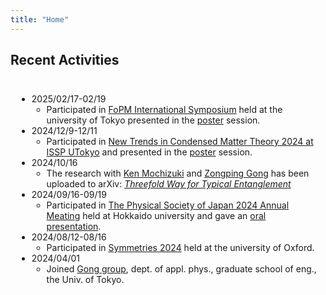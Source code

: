 ```yaml
---
title: "Home"
---
```


## Recent Activities

<div style="max-height: 1000px; overflow-y: auto; border: none; padding: 10px; background-color: transparent;">
<!-- - 2025/03/10-03/14 [Kyushu IAS-iTHEMS conference: Non-perturbative methods in QFT](https://indico2.riken.jp/event/5013/) held at Kyushu University Institute for Advanced Study-->
- 2025/02/17-02/19
    - Participated in [FoPM International Symposium](https://indico.ipmu.jp/event/459/) held at the university of Tokyo presented in the [poster](Phys_resources/slides/threefold_way_for_typical_entanglement_poster_en) session.
- 2024/12/9-12/11
    - Participated in [New Trends in Condensed Matter Theory 2024 at ISSP UTokyo](https://oka.issp.u-tokyo.ac.jp/ntcmt2024/ntcmt2024.html) and presented in the [poster](Phys_resources/slides/threefold_way_for_typical_entanglement_poster_en) session.
- 2024/10/16
    - The research with [Ken Mochizuki](https://damp-saiki-9142.fakefur.jp/english.html) and [Zongping Gong](https://sites.google.com/site/zongpinggong/) has been uploaded to arXiv: *[Threefold Way for Typical Entanglement](https://arxiv.org/abs/2410.11309v1)*
- 2024/09/16-09/19
    - Participated in [The Physical Society of Japan 2024 Annual Meating](https://www.jps.or.jp/activities/meetings/annual/annual-index.php) held at Hokkaido university and gave an [oral presentation](Phys_resources/slides/threefold_way_for_typical_entanglement_slides_jp.pdf).
- 2024/08/12-08/16 
    - Participated in [Symmetries 2024](https://sites.google.com/view/symmetries2024/home) held at the university of Oxford.
- 2024/04/01
    - Joined [Gong group](https://sites.google.com/g.ecc.u-tokyo.ac.jp/gonggroup/), dept. of appl. phys., graduate school of eng., the Univ. of Tokyo.
</div>